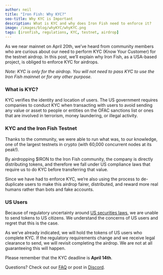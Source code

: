 ```yaml
---
author: neil
title: "Iron Fish: Why KYC?"
seo-title: Why KYC is Important
description: What is KYC and why does Iron Fish need to enforce it?
image: /images/blog/whyKYC/whyKYC.png
tags: [ironfish, regulations, KYC, testnet, airdrop]
---
```


As we near mainnet on April 20th, we’ve heard from community members who are curious about our need to perform KYC (Know Your Customer) for the testnet airdrop. In this post, we’ll explain why Iron Fish, as a USA-based project, is obliged to enforce KYC for airdrops.

*Note: KYC is only for the airdrop. You will not need to pass KYC to use the Iron Fish mainnet or for any other purpose.*

### What is KYC?

KYC verifies the identity and location of users. The US government requires companies to conduct KYC when transacting with users to avoid sending any value or asset to people or entities on the OFAC sanctions list or ones that are involved in terrorism, money laundering, or illegal activity.

### KYC and the Iron Fish Testnet

Thanks to the community, we were able to run what was, to our knowledge, one of the largest testnets in crypto (with 60,000 concurrent nodes at its peak!).

By airdropping $IRON to the Iron Fish community, the company is directly distributing tokens, and therefore we fall under US compliance laws that require us to do KYC before transferring that value.

Since we have had to enforce KYC, we’re also using the process to de-duplicate users to make this airdrop fairer, distributed, and reward more real humans rather than bots and fake accounts.

### US Users

Because of regulatory uncertainty around [US securities laws](https://www.globallegalinsights.com/practice-areas/blockchain-laws-and-regulations/usa), we are unable to send tokens to US citizens. We understand the concerns of US users and regret that this is the case.

As we’ve already indicated, we will hold the tokens of US users who complete KYC. If the regulatory requirements change and we receive legal clearance to send, we will revisit completing the airdrop. We are not at all guaranteeing this will happen.

Please remember that the KYC deadline is **April 14th**.


Questions? Check out our [FAQ](https://ironfish.network/faq) or post in [Discord](https://discord.com/invite/EkQkEcm8DH).
